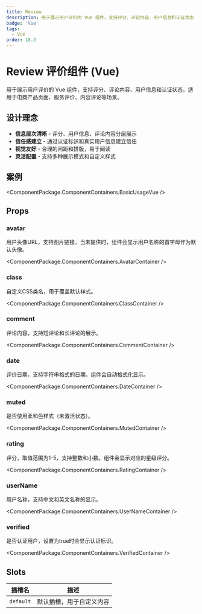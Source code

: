 ```yaml
---
title: Review
description: 用于展示用户评价的 Vue 组件，支持评分、评论内容、用户信息和认证状态
badge: 'Vue'
tags:
  - Vue
order: 18.3
---
```



# Review 评价组件 (Vue)

用于展示用户评价的 Vue 组件，支持评分、评论内容、用户信息和认证状态。适用于电商产品页面、服务评价、内容评论等场景。

## 设计理念

- **信息层次清晰** - 评分、用户信息、评论内容分层展示
- **信任感建立** - 通过认证标识和真实用户信息建立信任
- **视觉友好** - 合理的间距和排版，易于阅读
- **灵活配置** - 支持多种展示模式和自定义样式

## 案例

<ComponentPackage.ComponentContainers.BasicUsageVue />

## Props

### avatar
用户头像URL，支持图片链接。当未提供时，组件会显示用户名称的首字母作为默认头像。

<ComponentPackage.ComponentContainers.AvatarContainer />

### class
自定义CSS类名，用于覆盖默认样式。

<ComponentPackage.ComponentContainers.ClassContainer />

### comment
评论内容，支持短评论和长评论的展示。

<ComponentPackage.ComponentContainers.CommentContainer />

### date
评价日期，支持字符串格式的日期。组件会自动格式化显示。

<ComponentPackage.ComponentContainers.DateContainer />

### muted
是否使用柔和色样式（未激活状态）。

<ComponentPackage.ComponentContainers.MutedContainer />

### rating
评分，取值范围为1-5，支持整数和小数。组件会显示对应的星级评分。

<ComponentPackage.ComponentContainers.RatingContainer />

### userName
用户名称，支持中文和英文名称的显示。

<ComponentPackage.ComponentContainers.UserNameContainer />

### verified
是否认证用户，设置为true时会显示认证标识。

<ComponentPackage.ComponentContainers.VerifiedContainer />

## Slots

| 插槽名 | 描述 |
|--------|------|
| `default` | 默认插槽，用于自定义内容 |
